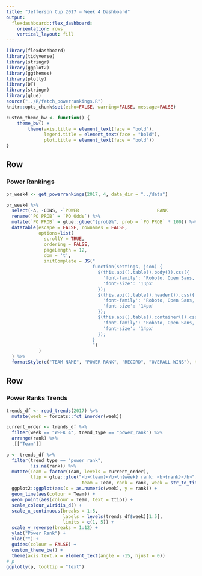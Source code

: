 ```yaml
---
title: "Jefferson Cup 2017 — Week 4 Dashboard"
output: 
  flexdashboard::flex_dashboard:
    orientation: rows
    vertical_layout: fill
---
```


```r
library(flexdashboard)
library(tidyverse)
library(stringr)
library(ggplot2)
library(ggthemes)
library(plotly)
library(DT)
library(stringr)
library(glue)
source("../R/fetch_powerrankings.R")
knitr::opts_chunk$set(echo=FALSE, warning=FALSE, message=FALSE)

custom_theme_bw <- function() {
    theme_bw() +
        theme(axis.title = element_text(face = "bold"),
              legend.title = element_text(face = "bold"),
              plot.title = element_text(face = "bold"))
}
```

Row
-----------------------------------------------------------------------

### Power Rankings

```r
pr_week4 <- get_powerrankings(2017, 4, data_dir = "../data")
```

```r
pr_week4 %>% 
  select(-Δ, -CONS, -`POWER                             RANK                           SCORE`) %>% 
  rename(`PO PROB` = `PO Odds`) %>% 
  mutate(`PO PROB` = glue::glue("{prob}%", prob = `PO PROB` * 100)) %>% 
  datatable(escape = FALSE, rownames = FALSE,
            options=list(
              scrollY = TRUE,
              ordering = FALSE,
              pageLength = 12,
              dom = 't',
              initComplete = JS("
                                function(settings, json) {
                                  $(this.api().table().body()).css({
                                    'font-family': 'Roboto, Open Sans, sans-serif',
                                    'font-size': '13px'
                                  });
                                  $(this.api().table().header()).css({
                                    'font-family': 'Roboto, Open Sans, sans-serif',
                                    'font-size': '14px'
                                  });
                                  $(this.api().table().container()).css({
                                    'font-family': 'Roboto, Open Sans, sans-serif',
                                    'font-size': '14px'
                                  });
                                }
                                ")
            )
  ) %>% 
  formatStyle(c("TEAM NAME", "POWER RANK", "RECORD", "OVERALL WINS"), textAlign = "center")
```

Row
-----------------------------------------------------------------------

### Power Ranks Trends

```r
trends_df <- read_trends(2017) %>% 
  mutate(week = forcats::fct_inorder(week))

current_order <- trends_df %>% 
  filter(week == "WEEK 4", trend_type == "power_rank") %>% 
  arrange(rank) %>% 
  .[["Team"]]
```

```r
p <- trends_df %>% 
  filter(trend_type == "power_rank",
         !is.na(rank)) %>% 
  mutate(Team = factor(Team, levels = current_order),
         ttip = glue::glue("<b>{team}</b>\n{week} rank: <b>{rank}</b>",
                            team = Team, rank = rank, week = str_to_title(week))) %>% 
  ggplot2::ggplot(aes(x = as.numeric(week), y = rank)) +
  geom_line(aes(colour = Team)) +
  geom_point(aes(colour = Team, text = ttip)) +
  scale_colour_viridis_d() +
  scale_x_continuous(breaks = 1:5,
                     labels = levels(trends_df$week)[1:5],
                     limits = c(1, 5)) +
  scale_y_reverse(breaks = 1:12) +
  ylab("Power Rank") +
  xlab("") +
  guides(colour = FALSE) +
  custom_theme_bw() +
  theme(axis.text.x = element_text(angle = -15, hjust = 0))
# p
ggplotly(p, tooltip = "text")
```


